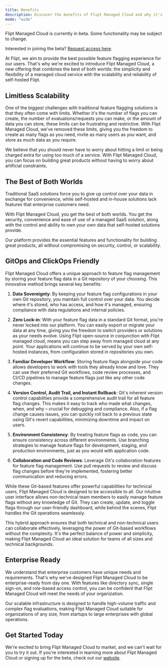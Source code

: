 ```yaml
---
title: Benefits
description: Discover the benefits of Flipt Managed Cloud and why it's the best choice for your organization
mode: "wide"
---
```


<Info>
  Flipt Managed Cloud is currently in beta. Some functionality may be subject to
  change.

Interested in joining the beta? [Request access here](https://flipt.cloud).

</Info>

At Flipt, we aim to provide the best possible feature flagging experience for our users. That's why we're excited to introduce Flipt Managed Cloud, a new offering that combines the best of both worlds: the simplicity and flexibility of a managed cloud service with the scalability and reliability of self-hosted Flipt.

## Limitless Scalability

One of the biggest challenges with traditional feature flagging solutions is that they often come with limits. Whether it's the number of flags you can create, the number of evaluations/requests you can make, or the amount of data you can store, these limits can be frustrating and restrictive. With Flipt Managed Cloud, we've removed these limits, giving you the freedom to create as many flags as you need, invite as many users as you want, and store as much data as you require.

We believe that you should never have to worry about hitting a limit or being charged extra for using too much of a service. With Flipt Managed Cloud, you can focus on building great products without having to worry about artificial constraints.

## The Best of Both Worlds

Traditional SaaS solutions force you to give up control over your data in exchange for convenience, while self-hosted and in-house solutions lack features that enterprise customers need.

With Flipt Managed Cloud, you get the best of both worlds. You get the security, convenience and ease of use of a managed SaaS solution, along with the control and ability to own your own data that self-hosted solutions provide.

Our platform provides the essential features and functionality for building great products, all without compromising on security, control, or scalability.

## GitOps and ClickOps Friendly

Flipt Managed Cloud offers a unique approach to feature flag management by storing your feature flag data in a Git repository of your choosing. This innovative method brings several key benefits:

1. **Data Sovereignty**: By keeping your feature flag configurations in your own Git repository, you maintain full control over your data. You decide where it's stored, who has access, and how it's managed, ensuring compliance with data regulations and internal policies.

2. **Zero Lock-in**: With your feature flag data in a standard Git format, you're never locked into our platform. You can easily export or migrate your data at any time, giving you the freedom to switch providers or solutions as your needs evolve. Using Flipt open-source in conjunction with Flipt managed cloud, means you can step away from managed cloud at any point. Your applications will continue to be served by your own self-hosted instances, from configuration stored in repositories you own.

3. **Familiar Developer Workflow**: Storing feature flags alongside your code allows developers to work with tools they already know and love. They can use their preferred Git workflows, code review processes, and CI/CD pipelines to manage feature flags just like any other code changes.

4. **Version Control, Audit Trail, and Instant Rollback**: Git's inherent version control capabilities provide a comprehensive audit trail for all feature flag changes. This makes it easy to track who made what changes, when, and why – crucial for debugging and compliance. Also, if a flag change causes issues, you can quickly roll back to a previous state using Git's revert capabilities, minimizing downtime and impact on users.

5. **Environment Consistency**: By treating feature flags as code, you can ensure consistency across different environments. Use branching strategies to manage feature flags for development, staging, and production environments, just as you would with application code.

6. **Collaboration and Code Reviews**: Leverage Git's collaboration features for feature flag management. Use pull requests to review and discuss flag changes before they're implemented, fostering better communication and reducing errors.

While these Git-based features offer powerful capabilities for technical users, Flipt Managed Cloud is designed to be accessible to all. Our intuitive user interface allows non-technical team members to easily manage feature flags without any knowledge of Git. They can create, update, and toggle flags through our user-friendly dashboard, while behind the scenes, Flipt handles the Git operations seamlessly.

This hybrid approach ensures that both technical and non-technical users can collaborate effectively, leveraging the power of Git-based workflows without the complexity. It's the perfect balance of power and simplicity, making Flipt Managed Cloud an ideal solution for teams of all sizes and technical backgrounds.

## Enterprise Ready

We understand that enterprise customers have unique needs and requirements. That's why we've designed Flipt Managed Cloud to be enterprise-ready from day one. With features like directory sync, single sign-on, and role-based access control, you can be confident that Flipt Managed Cloud will meet the needs of your organization.

Our scalable infrastructure is designed to handle high-volume traffic and complex flag evaluations, making Flipt Managed Cloud suitable for organizations of any size, from startups to large enterprises with global operations.

## Get Started Today

We're excited to bring Flipt Managed Cloud to market, and we can't wait for you to try it out. If you're interested in learning more about Flipt Managed Cloud or signing up for the beta, check out our [website](https://flipt.io/cloud).
